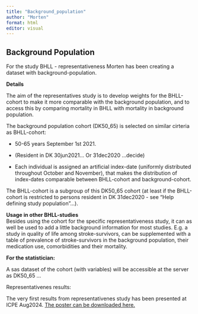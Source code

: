 ```yaml
---
title: "Background_population"
author: "Morten"
format: html
editor: visual
---
```


## Background Population

For the study BHLL - representativeness Morten has been creating a dataset with background-population.\

**Details**

The aim of the representatives study is to develop weights for the BHLL-cohort to make it more comparable with the background population, and to access this by comparing mortality in BHLL with mortality in background population.

The background population cohort (DK50_65) is selected on similar cirteria as BHLL-cohort:

-   50-65 years September 1st 2021.

-   (Resident in DK 30jun2021... Or 31dec2020 ...decide)

-   Each individual is assigned an artificial index-date (uniformly distributed throughout October and November), that makes the distribution of index-dates comparable between BHLL-cohort and background-cohort.

The BHLL-cohort is a subgroup of this DK50_65 cohort (at least if the BHLL-cohort is restricted to persons resident in DK 31dec2020 - see "Help defining study population"...).

**Usage in other BHLL-studies**\
Besides using the cohort for the specific representativeness study, it can as well be used to add a little background information for most studies. E.g. a study in quality of life among stroke-survivors, can be supplemented with a table of prevalence of stroke-survivors in the background population, their medication use, comorbidities and their mortality.

**For the statistician:**

A sas dataset of the cohort (with variables) will be accessible at the server as DK50_65 ...

Representativenes results:

The very first results from representativenes study has been presented at ICPE Aug2024. [The poster can be downloaded here.](Representativeness%20ICPE2024%20final.pdf "Representativeness ICPE2024 final.pdf")
